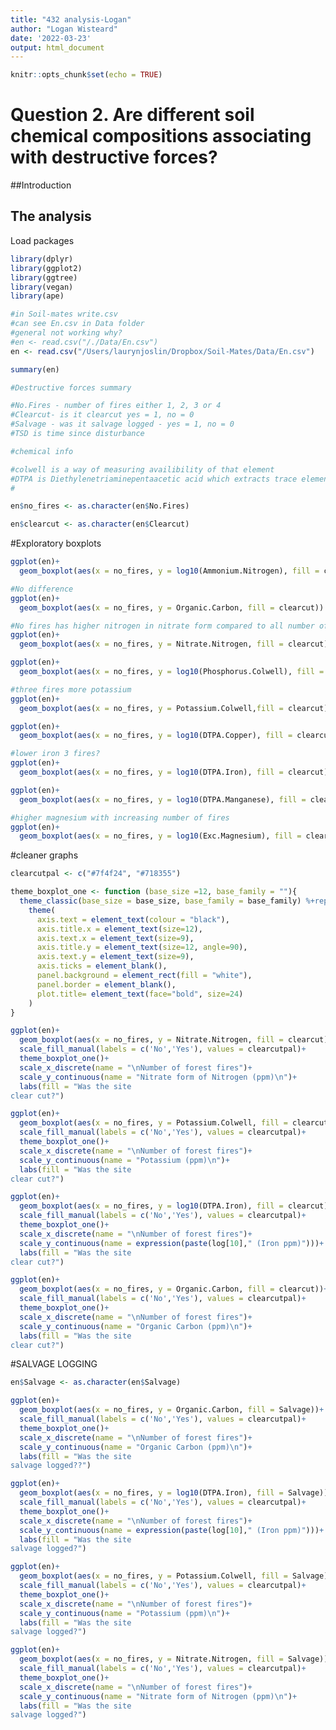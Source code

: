 ```yaml
---
title: "432 analysis-Logan"
author: "Logan Wisteard"
date: '2022-03-23'
output: html_document
---
```


```r
knitr::opts_chunk$set(echo = TRUE)
```

# Question 2. Are different soil chemical compositions associating with destructive forces?

##Introduction

## The analysis

Load packages
```r
library(dplyr)
library(ggplot2)
library(ggtree)
library(vegan)
library(ape)
```




```r
#in Soil-mates write.csv 
#can see En.csv in Data folder
#general not working why?
#en <- read.csv("/./Data/En.csv")
en <- read.csv("/Users/laurynjoslin/Dropbox/Soil-Mates/Data/En.csv")
```

```r
summary(en)
```

```r
#Destructive forces summary

#No.Fires - number of fires either 1, 2, 3 or 4
#Clearcut- is it clearcut yes = 1, no = 0
#Salvage - was it salvage logged - yes = 1, no = 0
#TSD is time since disturbance

```

```r
#chemical info

#colwell is a way of measuring availibility of that element
#DTPA is Diethylenetriaminepentaacetic acid which extracts trace elements
#
```


```r
en$no_fires <- as.character(en$No.Fires)
```


```r
en$clearcut <- as.character(en$Clearcut)
```

#Exploratory boxplots

```r
ggplot(en)+
  geom_boxplot(aes(x = no_fires, y = log10(Ammonium.Nitrogen), fill = clearcut))
```
```r
#No difference
ggplot(en)+
  geom_boxplot(aes(x = no_fires, y = Organic.Carbon, fill = clearcut))
```

```r
#No fires has higher nitrogen in nitrate form compared to all number of fires greater than 2
ggplot(en)+
  geom_boxplot(aes(x = no_fires, y = Nitrate.Nitrogen, fill = clearcut))
```

```r
ggplot(en)+
  geom_boxplot(aes(x = no_fires, y = log10(Phosphorus.Colwell), fill = clearcut))
```

```r
#three fires more potassium 
ggplot(en)+
  geom_boxplot(aes(x = no_fires, y = Potassium.Colwell,fill = clearcut))
```

```r
ggplot(en)+
  geom_boxplot(aes(x = no_fires, y = log10(DTPA.Copper), fill = clearcut))
```

```r
#lower iron 3 fires? 
ggplot(en)+
  geom_boxplot(aes(x = no_fires, y = log10(DTPA.Iron), fill = clearcut))
```

```r
ggplot(en)+
  geom_boxplot(aes(x = no_fires, y = log10(DTPA.Manganese), fill = clearcut))
```
```r
#higher magnesium with increasing number of fires 
ggplot(en)+
  geom_boxplot(aes(x = no_fires, y = log10(Exc.Magnesium), fill = clearcut))
```

#cleaner graphs

```r
clearcutpal <- c("#7f4f24", "#718355")
```

```r
theme_boxplot_one <- function (base_size =12, base_family = ""){
  theme_classic(base_size = base_size, base_family = base_family) %+replace%
    theme(
      axis.text = element_text(colour = "black"),
      axis.title.x = element_text(size=12),
      axis.text.x = element_text(size=9),
      axis.title.y = element_text(size=12, angle=90),
      axis.text.y = element_text(size=9),
      axis.ticks = element_blank(),
      panel.background = element_rect(fill = "white"),
      panel.border = element_blank(),
      plot.title= element_text(face="bold", size=24)
    )
}
```

```r
ggplot(en)+
  geom_boxplot(aes(x = no_fires, y = Nitrate.Nitrogen, fill = clearcut))+
  scale_fill_manual(labels = c('No','Yes'), values = clearcutpal)+
  theme_boxplot_one()+
  scale_x_discrete(name = "\nNumber of forest fires")+
  scale_y_continuous(name = "Nitrate form of Nitrogen (ppm)\n")+
  labs(fill = "Was the site 
clear cut?")
```
```r
ggplot(en)+
  geom_boxplot(aes(x = no_fires, y = Potassium.Colwell, fill = clearcut))+
  scale_fill_manual(labels = c('No','Yes'), values = clearcutpal)+
  theme_boxplot_one()+
  scale_x_discrete(name = "\nNumber of forest fires")+
  scale_y_continuous(name = "Potassium (ppm)\n")+
  labs(fill = "Was the site 
clear cut?")
```


```r
ggplot(en)+
  geom_boxplot(aes(x = no_fires, y = log10(DTPA.Iron), fill = clearcut))+
  scale_fill_manual(labels = c('No','Yes'), values = clearcutpal)+
  theme_boxplot_one()+
  scale_x_discrete(name = "\nNumber of forest fires")+
  scale_y_continuous(name = expression(paste(log[10]," (Iron ppm)")))+
  labs(fill = "Was the site 
clear cut?")
```

```r
ggplot(en)+
  geom_boxplot(aes(x = no_fires, y = Organic.Carbon, fill = clearcut))+
  scale_fill_manual(labels = c('No','Yes'), values = clearcutpal)+
  theme_boxplot_one()+
  scale_x_discrete(name = "\nNumber of forest fires")+
  scale_y_continuous(name = "Organic Carbon (ppm)\n")+
  labs(fill = "Was the site 
clear cut?")
```
#SALVAGE LOGGING

```r
en$Salvage <- as.character(en$Salvage)
```


```r
ggplot(en)+
  geom_boxplot(aes(x = no_fires, y = Organic.Carbon, fill = Salvage))+
  scale_fill_manual(labels = c('No','Yes'), values = clearcutpal)+
  theme_boxplot_one()+
  scale_x_discrete(name = "\nNumber of forest fires")+
  scale_y_continuous(name = "Organic Carbon (ppm)\n")+
  labs(fill = "Was the site 
salvage logged??")
```
```r
ggplot(en)+
  geom_boxplot(aes(x = no_fires, y = log10(DTPA.Iron), fill = Salvage))+
  scale_fill_manual(labels = c('No','Yes'), values = clearcutpal)+
  theme_boxplot_one()+
  scale_x_discrete(name = "\nNumber of forest fires")+
  scale_y_continuous(name = expression(paste(log[10]," (Iron ppm)")))+
  labs(fill = "Was the site 
salvage logged?")
```
```r
ggplot(en)+
  geom_boxplot(aes(x = no_fires, y = Potassium.Colwell, fill = Salvage))+
  scale_fill_manual(labels = c('No','Yes'), values = clearcutpal)+
  theme_boxplot_one()+
  scale_x_discrete(name = "\nNumber of forest fires")+
  scale_y_continuous(name = "Potassium (ppm)\n")+
  labs(fill = "Was the site 
salvage logged?")
```

```r
ggplot(en)+
  geom_boxplot(aes(x = no_fires, y = Nitrate.Nitrogen, fill = Salvage))+
  scale_fill_manual(labels = c('No','Yes'), values = clearcutpal)+
  theme_boxplot_one()+
  scale_x_discrete(name = "\nNumber of forest fires")+
  scale_y_continuous(name = "Nitrate form of Nitrogen (ppm)\n")+
  labs(fill = "Was the site 
salvage logged?")
```

